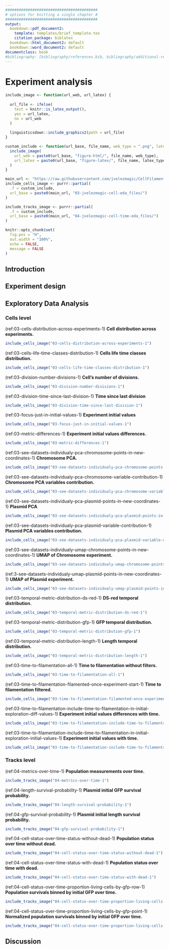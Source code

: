 ```yaml
---
#########################################
# options for knitting a single chapter #
#########################################
output:
  bookdown::pdf_document2:
    template: templates/brief_template.tex
    citation_package: biblatex
  bookdown::html_document2: default
  bookdown::word_document2: default
documentclass: book
#bibliography: [bibliography/references.bib, bibliography/additional-references.bib]
---
```


# Experiment analysis

\minitoc <!-- this will include a mini table of contents-->

```r
include_image <- function(url_web, url_latex) {
  
  url_file <- ifelse(
    test = knitr::is_latex_output(),
    yes = url_latex,
    no = url_web
  )
  
  linguisticsdown::include_graphics2(path = url_file)
}

custom_include <- function(url_base, file_name, web_type = ".png", latex_type = ".pdf") {
  include_image(
    url_web = paste0(url_base, "figure-html/", file_name, web_type),
    url_latex = paste0(url_base, "figure-latex/", file_name, latex_type)
  )
}

main_url <- "https://raw.githubusercontent.com/jvelezmagic/CellFilamentationAnalysis/main/_bookdown_files/"
include_cells_image <- purrr::partial(
  .f = custom_include,
  url_base = paste0(main_url, "03-jvelezmagic-cell-eda_files/")
)

include_tracks_image <- purrr::partial(
  .f = custom_include,
  url_base = paste0(main_url, "04-jvelezmagic-cell-time-eda_files/")
)

knitr::opts_chunk$set(
  fig.pos = "H",
  out.width = "100%",
  echo = FALSE,
  message = FALSE
)
```


## Introduction

## Experiment design

## Exploratory Data Analysis

### Cells level

(ref:03-cells-distribution-across-experiments-1) **Cell distribution across experiments.**

```r
include_cells_image("03-cells-distribution-across-experiments-1")
```

(ref:03-cells-life-time-classes-distribution-1) **Cells life time classes distribution.**

```r
include_cells_image("03-cells-life-time-classes-distribution-1")
```

(ref:03-division-number-divisions-1) **Cell's number of divisions.**

```r
include_cells_image("03-division-number-divisions-1")
```

(ref:03-division-time-since-last-division-1) **Time since last division**

```r
include_cells_image("03-division-time-since-last-division-1")
```

(ref:03-focus-just-in-initial-values-1) **Experiment initial values**

```r
include_cells_image("03-focus-just-in-initial-values-1")
```

(ref:03-metric-differences-1) **Experiment initial values differences.**

```r
include_cells_image("03-metric-differences-1")
```

(ref:03-see-datasets-individualy-pca-chromosome-points-in-new-coordinates-1) **Chromosome PCA.**

```r
include_cells_image("03-see-datasets-individualy-pca-chromosome-points-in-new-coordinates-1")
```

(ref:03-see-datasets-individualy-pca-chromosome-variable-contribution-1) **Chromosome PCA variables contribution.**

```r
include_cells_image("03-see-datasets-individualy-pca-chromosome-variable-contribution-1")
```

(ref:03-see-datasets-individualy-pca-plasmid-points-in-new-coordinates-1) **Plasmid PCA**

```r
include_cells_image("03-see-datasets-individualy-pca-plasmid-points-in-new-coordinates-1")
```

(ref:03-see-datasets-individualy-pca-plasmid-variable-contribution-1) **Plasmid PCA variables contribution.**

```r
include_cells_image("03-see-datasets-individualy-pca-plasmid-variable-contribution-1")
```

(ref:03-see-datasets-individualy-umap-chromosome-points-in-new-coordinates-1) **UMAP of Chromosome experiment.**

```r
include_cells_image("03-see-datasets-individualy-umap-chromosome-points-in-new-coordinates-1")
```

(ref:3-see-datasets-individualy-umap-plasmid-points-in-new-coordinates-1) **UMAP of Plasmid experiment.**

```r
include_cells_image("03-see-datasets-individualy-umap-plasmid-points-in-new-coordinates-1")
```

(ref:03-temporal-metric-distribution-ds-red-1) **DS-red temporal distribution.**

```r
include_cells_image("03-temporal-metric-distribution-ds-red-1")
```

(ref:03-temporal-metric-distribution-gfp-1) **GFP temporal distribution.**

```r
include_cells_image("03-temporal-metric-distribution-gfp-1")
```

(ref:03-temporal-metric-distribution-length-1) **Length temporal distribution.**

```r
include_cells_image("03-temporal-metric-distribution-length-1")
```

(ref:03-time-to-filamentation-all-1) **Time to filamentation without filters.**

```r
include_cells_image("03-time-to-filamentation-all-1")
```

(ref:03-time-to-filamentation-filamented-once-experiment-start-1) **Time to filamentation filtered.**

```r
include_cells_image("03-time-to-filamentation-filamented-once-experiment-start-1")
```

(ref:03-time-to-filamentation-include-time-to-filamentation-in-initial-exploration-diff-values-1) **Experiment initial values differences with time.**

```r
include_cells_image("03-time-to-filamentation-include-time-to-filamentation-in-initial-exploration-diff-values-1")
```

(ref:03-time-to-filamentation-include-time-to-filamentation-in-initial-exploration-initial-values-1) **Experiment initial values with time.**

```r
include_cells_image("03-time-to-filamentation-include-time-to-filamentation-in-initial-exploration-initial-values-1")
```

### Tracks level

(ref:04-metrics-over-time-1) **Population measurements over time.**

```r
include_tracks_image("04-metrics-over-time-1")
```

(ref:04-length-survival-probability-1) **Plasmid initial GFP survival probability.**

```r
include_tracks_image("04-length-survival-probability-1")
```

(ref:04-gfp-survival-probability-1) **Plasmid initial length survival probability.**

```r
include_tracks_image("04-gfp-survival-probability-1")
```

(ref:04-cell-status-over-time-status-without-dead-1) **Population status over time without dead.**

```r
include_tracks_image("04-cell-status-over-time-status-without-dead-1")
```

(ref:04-cell-status-over-time-status-with-dead-1) **Population status over time with dead.**

```r
include_tracks_image("04-cell-status-over-time-status-with-dead-1")
```

(ref:04-cell-status-over-time-proportion-living-cells-by-gfp-row-1) **Population survivals binned by initial GFP over time.**

```r
include_tracks_image("04-cell-status-over-time-proportion-living-cells-by-gfp-row-1")
```

(ref:04-cell-status-over-time-proportion-living-cells-by-gfp-point-1) **Normalized population survivals binned by initial GFP over time.**

```r
include_tracks_image("04-cell-status-over-time-proportion-living-cells-by-gfp-point-1")
```

## Discussion
